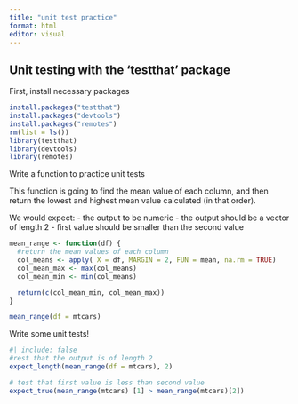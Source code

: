 ```yaml
---
title: "unit test practice"
format: html
editor: visual
---
```


## Unit testing with the 'testthat' package 

First, install necessary packages

```r
install.packages("testthat")
install.packages("devtools")
install.packages("remotes")
rm(list = ls())
library(testthat)
library(devtools)
library(remotes)
```

Write a function to practice unit tests 

This function is going to find the mean value of each column, and then return the lowest and highest mean value calculated  (in that order). 

We would expect: 
- the output to be numeric 
- the output should be a vector of length 2 
- first value should be smaller than the second value 

```r
mean_range <- function(df) {
  #return the mean values of each column 
  col_means <- apply( X = df, MARGIN = 2, FUN = mean, na.rm = TRUE)
  col_mean_max <- max(col_means)
  col_mean_min <- min(col_means)

  return(c(col_mean_min, col_mean_max))
}

mean_range(df = mtcars)
```

Write some unit tests!

```r
#| include: false
#rest that the output is of length 2
expect_length(mean_range(df = mtcars), 2)

# test that first value is less than second value 
expect_true(mean_range(mtcars) [1] > mean_range(mtcars)[2])
```

